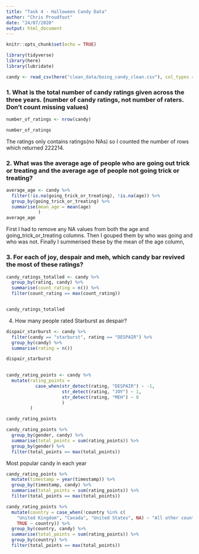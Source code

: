 ```yaml
---
title: "Task 4 - Halloween Candy Data"
author: "Chris Proudfoot"
date: "24/07/2020"
output: html_document
---
```


```r
knitr::opts_chunk$set(echo = TRUE)
```

```r
library(tidyverse)
library(here)
library(lubridate)
```

```r
candy <- read_csv(here("clean_data/boing_candy_clean.csv"), col_types = cols(gender = col_character(), country = col_character()))
```

### 1. What is the total number of candy ratings given across the three years. (number of candy ratings, not number of raters. Don’t count missing values)


```r
number_of_ratings <- nrow(candy)

number_of_ratings  
```
The ratings only contains ratings(no NAs) so I counted the number of rows which returned 222214.


### 2. What was the average age of people who are going out trick or treating and the average age of people not going trick or treating?


```r
average_age <- candy %>%
  filter(!is.na(going_trick_or_treating), !is.na(age)) %>%
  group_by(going_trick_or_treating) %>%
  summarise(mean_age = mean(age)
            )
average_age
```
First I had to remove any NA values from both the age and going_trick_or_treating columns. Then I gouped them by who was going and who was not. Finally I summerised these by the mean of the age column,


### 3. For each of joy, despair and meh, which candy bar revived the most of these ratings?


```r
candy_ratings_totalled <- candy %>%
  group_by(rating, candy) %>%
  summarise(count_rating = n()) %>%
  filter(count_rating == max(count_rating))


candy_ratings_totalled
```


4. How many people rated Starburst as despair?


```r
dispair_starburst <- candy %>%
  filter(candy == "starburst", rating == "DESPAIR") %>%
  group_by(candy) %>%
  summarise(rating = n())

dispair_starburst
  
```


```r
candy_rating_points <- candy %>%
  mutate(rating_points =
           case_when(str_detect(rating, "DESPAIR") ~ -1,
                     str_detect(rating, "JOY") ~ 1,
                     str_detect(rating, "MEH") ~ 0
                     )
         )

candy_rating_points
```

```r
candy_rating_points %>%
  group_by(gender, candy) %>%
  summarise(total_points = sum(rating_points)) %>%
  group_by(gender) %>% 
  filter(total_points == max(total_points))
```

Most popular candy in each year

```r
candy_rating_points %>%
  mutate(timestamp = year(timestamp)) %>%
  group_by(timestamp, candy) %>%
  summarise(total_points = sum(rating_points)) %>%
  filter(total_points == max(total_points))
```

```r
candy_rating_points %>% 
  mutate(country = case_when(!country %in% c(
    "United Kingdom", "Canada", "United States", NA) ~ "All other countries",
    TRUE ~ country)) %>% 
  group_by(country, candy) %>% 
  summarise(total_points = sum(rating_points)) %>% 
  group_by(country) %>%
  filter(total_points == max(total_points))
```

